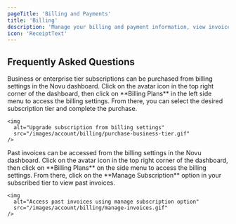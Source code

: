 ```yaml
---
pageTitle: 'Billing and Payments'
title: 'Billing'
description: 'Manage your billing and payment information, view invoices, and upgrade your subscription plan.'
icon: 'ReceiptText'
---
```



## Frequently Asked Questions

<Accordions>
  <Accordion title="How do I purchase the business or enterprise tier?">
    Business or enterprise tier subscriptions can be purchased from billing settings in the Novu dashboard. Click on the avatar icon in the top right corner of the dashboard, then click on **Billing Plans** in the left side menu to access the billing settings. From there, you can select the desired subscription tier and complete the purchase.

    <img
      alt="Upgrade subscription from billing settings"
      src="/images/account/billing/purchase-business-tier.gif"
    />

  </Accordion>

  <Accordion title="How to access past invoices?">
    Past invoices can be accessed from the billing settings in the Novu dashboard. Click on the avatar icon in the top right corner of the dashboard, then click on **Billing Plans** on the side menu to access the billing settings. From there, click on the **Manage Subscription** option in your subscribed tier to view past invoices.

    <img
      alt="Access past invoices using manage subscription option"
      src="/images/account/billing/manage-invoices.gif"
    />

  </Accordion>
</Accordions>
